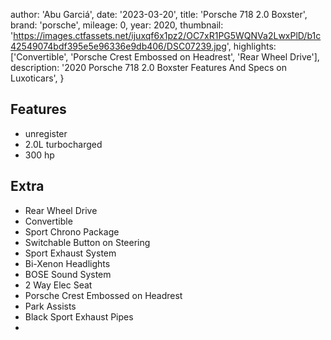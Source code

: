 
  author: 'Abu Garciá',
  date: '2023-03-20',
  title: 'Porsche 718 2.0 Boxster',
  brand: 'porsche',
  mileage: 0,
  year: 2020,
  thumbnail: 'https://images.ctfassets.net/ijuxqf6x1pz2/OC7xR1PG5WQNVa2LwxPlD/b1c42549074bdf395e5e96336e9db406/DSC07239.jpg',
  highlights: ['Convertible', 'Porsche Crest Embossed on Headrest', 'Rear Wheel Drive'],
  description:
    '2020 Porsche 718 2.0 Boxster Features And Specs on Luxoticars',
}


## Features
- unregister
- 2.0L turbocharged
- 300 hp

## Extra
- Rear Wheel Drive
- Convertible 
- Sport Chrono Package
- Switchable Button on Steering
- Sport Exhaust System
- Bi-Xenon Headlights
- BOSE Sound System
- 2 Way Elec Seat
- Porsche Crest Embossed on Headrest
- Park Assists 
- Black Sport Exhaust Pipes
- 

<Featured
  title="20' Carrera S Wheel"
  src="https://images.ctfassets.net/ijuxqf6x1pz2/5iosvYf7pMaxKAAiPLIYzr/f2df834b0a769ef5e2d851fdb59895d4/DSC07213.jpg"
  features={[]}
/>